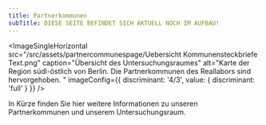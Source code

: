 ```yaml
---
title: Partnerkommunen
subTitle: DIESE SEITE BEFINDET SICH AKTUELL NOCH IM AUFBAU!
---
```


<ImageSingleHorizontal
  src="/src/assets/partnercommunespage/Uebersicht Kommunensteckbriefe Text.png"
  caption="Übersicht des Untersuchungsraumes"
  alt="Karte der Region südl-östlich von Berlin. Die Partnerkommunen des Reallabors sind hervorgehoben. "
  imageConfig={{ discriminant: '4/3', value: { discriminant: 'full' } }}
/>

In Kürze finden Sie hier weitere Informationen zu unseren Partnerkommunen und unserem Untersuchungsraum.
